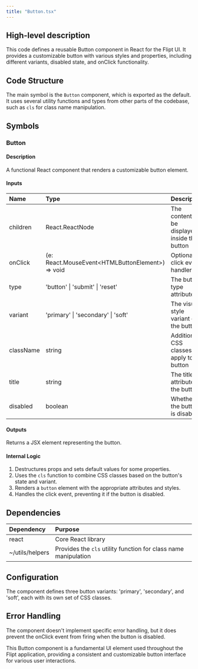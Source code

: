 ```yaml
---
title: "Button.tsx"
---
```


## High-level description
This code defines a reusable Button component in React for the Flipt UI. It provides a customizable button with various styles and properties, including different variants, disabled state, and onClick functionality.

## Code Structure
The main symbol is the `Button` component, which is exported as the default. It uses several utility functions and types from other parts of the codebase, such as `cls` for class name manipulation.

## Symbols

### Button
#### Description
A functional React component that renders a customizable button element.

#### Inputs
| Name | Type | Description |
|:-----|:-----|:------------|
| children | React.ReactNode | The content to be displayed inside the button |
| onClick | (e: React.MouseEvent&lt;HTMLButtonElement&gt;) =&gt; void | Optional click event handler |
| type | 'button' \| 'submit' \| 'reset' | The button type attribute |
| variant | 'primary' \| 'secondary' \| 'soft' | The visual style variant of the button |
| className | string | Additional CSS classes to apply to the button |
| title | string | The title attribute for the button |
| disabled | boolean | Whether the button is disabled |

#### Outputs
Returns a JSX element representing the button.

#### Internal Logic
1. Destructures props and sets default values for some properties.
2. Uses the `cls` function to combine CSS classes based on the button's state and variant.
3. Renders a `button` element with the appropriate attributes and styles.
4. Handles the click event, preventing it if the button is disabled.

## Dependencies
| Dependency | Purpose |
|:-----------|:--------|
| react | Core React library |
| ~/utils/helpers | Provides the `cls` utility function for class name manipulation |

## Configuration
The component defines three button variants: 'primary', 'secondary', and 'soft', each with its own set of CSS classes.

## Error Handling
The component doesn't implement specific error handling, but it does prevent the onClick event from firing when the button is disabled.

This Button component is a fundamental UI element used throughout the Flipt application, providing a consistent and customizable button interface for various user interactions.